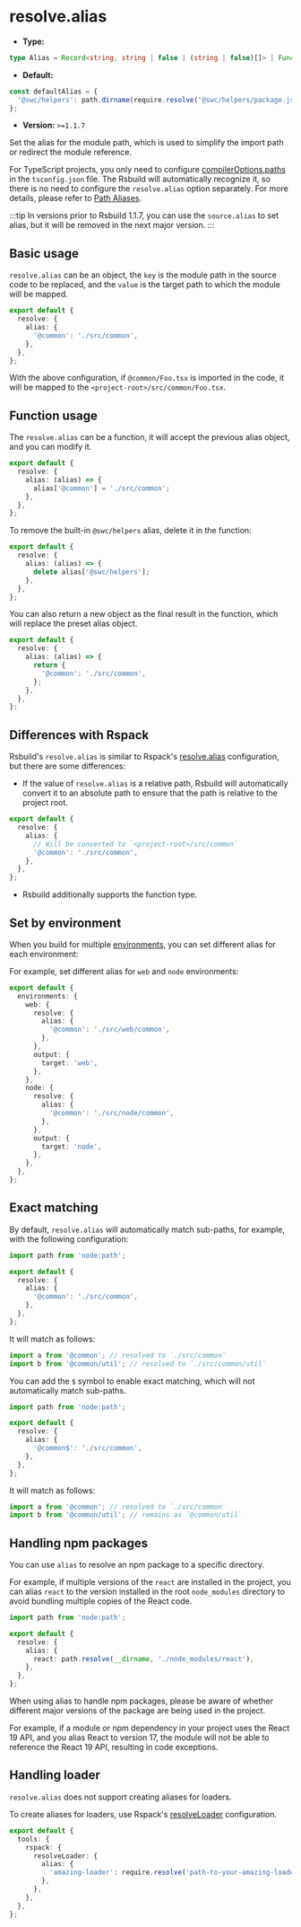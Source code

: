 # resolve.alias

- **Type:**

```ts
type Alias = Record<string, string | false | (string | false)[]> | Function;
```

- **Default:**

```ts
const defaultAlias = {
  '@swc/helpers': path.dirname(require.resolve('@swc/helpers/package.json')),
};
```

- **Version:** `>=1.1.7`

Set the alias for the module path, which is used to simplify the import path or redirect the module reference.

For TypeScript projects, you only need to configure [compilerOptions.paths](https://typescriptlang.org/tsconfig#paths) in the `tsconfig.json` file. The Rsbuild will automatically recognize it, so there is no need to configure the `resolve.alias` option separately. For more details, please refer to [Path Aliases](/guide/advanced/alias).

:::tip
In versions prior to Rsbuild 1.1.7, you can use the `source.alias` to set alias, but it will be removed in the next major version.
:::

## Basic usage

`resolve.alias` can be an object, the `key` is the module path in the source code to be replaced, and the `value` is the target path to which the module will be mapped.

```ts title="rsbuild.config.ts"
export default {
  resolve: {
    alias: {
      '@common': './src/common',
    },
  },
};
```

With the above configuration, if `@common/Foo.tsx` is imported in the code, it will be mapped to the `<project-root>/src/common/Foo.tsx`.

## Function usage

The `resolve.alias` can be a function, it will accept the previous alias object, and you can modify it.

```ts title="rsbuild.config.ts"
export default {
  resolve: {
    alias: (alias) => {
      alias['@common'] = './src/common';
    },
  },
};
```

To remove the built-in `@swc/helpers` alias, delete it in the function:

```ts title="rsbuild.config.ts"
export default {
  resolve: {
    alias: (alias) => {
      delete alias['@swc/helpers'];
    },
  },
};
```

You can also return a new object as the final result in the function, which will replace the preset alias object.

```ts title="rsbuild.config.ts"
export default {
  resolve: {
    alias: (alias) => {
      return {
        '@common': './src/common',
      };
    },
  },
};
```

## Differences with Rspack

Rsbuild's `resolve.alias` is similar to Rspack's [resolve.alias](https://rspack.rs/config/resolve#resolvealias) configuration, but there are some differences:

- If the value of `resolve.alias` is a relative path, Rsbuild will automatically convert it to an absolute path to ensure that the path is relative to the project root.

```ts title="rsbuild.config.ts"
export default {
  resolve: {
    alias: {
      // Will be converted to `<project-root>/src/common`
      '@common': './src/common',
    },
  },
};
```

- Rsbuild additionally supports the function type.

## Set by environment

When you build for multiple [environments](/config/environments), you can set different alias for each environment:

For example, set different alias for `web` and `node` environments:

```ts title="rsbuild.config.ts"
export default {
  environments: {
    web: {
      resolve: {
        alias: {
          '@common': './src/web/common',
        },
      },
      output: {
        target: 'web',
      },
    },
    node: {
      resolve: {
        alias: {
          '@common': './src/node/common',
        },
      },
      output: {
        target: 'node',
      },
    },
  },
};
```

## Exact matching

By default, `resolve.alias` will automatically match sub-paths, for example, with the following configuration:

```ts title="rsbuild.config.ts"
import path from 'node:path';

export default {
  resolve: {
    alias: {
      '@common': './src/common',
    },
  },
};
```

It will match as follows:

```ts
import a from '@common'; // resolved to `./src/common`
import b from '@common/util'; // resolved to `./src/common/util`
```

You can add the `$` symbol to enable exact matching, which will not automatically match sub-paths.

```ts title="rsbuild.config.ts"
import path from 'node:path';

export default {
  resolve: {
    alias: {
      '@common$': './src/common',
    },
  },
};
```

It will match as follows:

```ts
import a from '@common'; // resolved to `./src/common`
import b from '@common/util'; // remains as `@common/util`
```

## Handling npm packages

You can use `alias` to resolve an npm package to a specific directory.

For example, if multiple versions of the `react` are installed in the project, you can alias `react` to the version installed in the root `node_modules` directory to avoid bundling multiple copies of the React code.

```ts title="rsbuild.config.ts"
import path from 'node:path';

export default {
  resolve: {
    alias: {
      react: path.resolve(__dirname, './node_modules/react'),
    },
  },
};
```

When using alias to handle npm packages, please be aware of whether different major versions of the package are being used in the project.

For example, if a module or npm dependency in your project uses the React 19 API, and you alias React to version 17, the module will not be able to reference the React 19 API, resulting in code exceptions.

## Handling loader

`resolve.alias` does not support creating aliases for loaders.

To create aliases for loaders, use Rspack's [resolveLoader](https://rspack.rs/config/resolve-loader) configuration.

```ts title="rsbuild.config.ts"
export default {
  tools: {
    rspack: {
      resolveLoader: {
        alias: {
          'amazing-loader': require.resolve('path-to-your-amazing-loader'),
        },
      },
    },
  },
};
```
